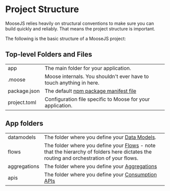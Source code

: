 
# Project Structure

MooseJS relies heavily on structural conventions to make sure you can build quickly and reliably. That means the project structure is important.

The following is the basic structure of a MooseJS project:

<FileTree>
  <FileTree.Folder name=".moose" />
  <FileTree.Folder name="app" defaultOpen>
    <FileTree.Folder name="datamodels" defaultOpen>
      <FileTree.File name="models.ts" />
    </FileTree.Folder>
    <FileTree.Folder name="flows" defaultOpen>
      <FileTree.Folder name="sourceModel" defaultOpen>
        <FileTree.Folder name="destinationModel" defaultOpen>
          <FileTree.File name="flow.ts" />
        </FileTree.Folder>
      </FileTree.Folder>
    </FileTree.Folder>
    <FileTree.Folder name="aggregations" defaultOpen>
      <FileTree.File name="aggregation.ts" />
    </FileTree.Folder>
    <FileTree.Folder name="apis" defaultOpen>
      <FileTree.File name="data-api.ts" />
    </FileTree.Folder>
  </FileTree.Folder>
  <FileTree.File name="package.json" />
  <FileTree.File name="project.toml" />
</FileTree>

## Top-level Folders and Files

|              |                                                                                                      |
| ------------ | ---------------------------------------------------------------------------------------------------- |
| app          | The main folder for your application.                                                                |
| .moose       | Moose internals. You shouldn't ever have to touch anything in here.                                  |
| package.json | The default [npm package manifest file](https://docs.npmjs.com/cli/v10/configuring-npm/package-json) |
| project.toml | Configuration file specific to Moose for your application.                                           |

## App folders

|              |                                                                                                                                                                   |
| ------------ | ----------------------------------------------------------------------------------------------------------------------------------------------------------------- |
| datamodels   | The folder where you define your [Data Models](../building/data-models/intro).                                                                                    |
| flows        | The folder where you define your [Flows](../building/flows/intro) - note that the hierarchy of folders here dictates the routing and orchestration of your flows. |
| aggregations | The folder where you define your [Aggregations](../building/aggregations/intro)                                                                                   |
| apis         | The folder where you define your [Consumption APIs](../building/consumption-apis/intro)                                                                           |
